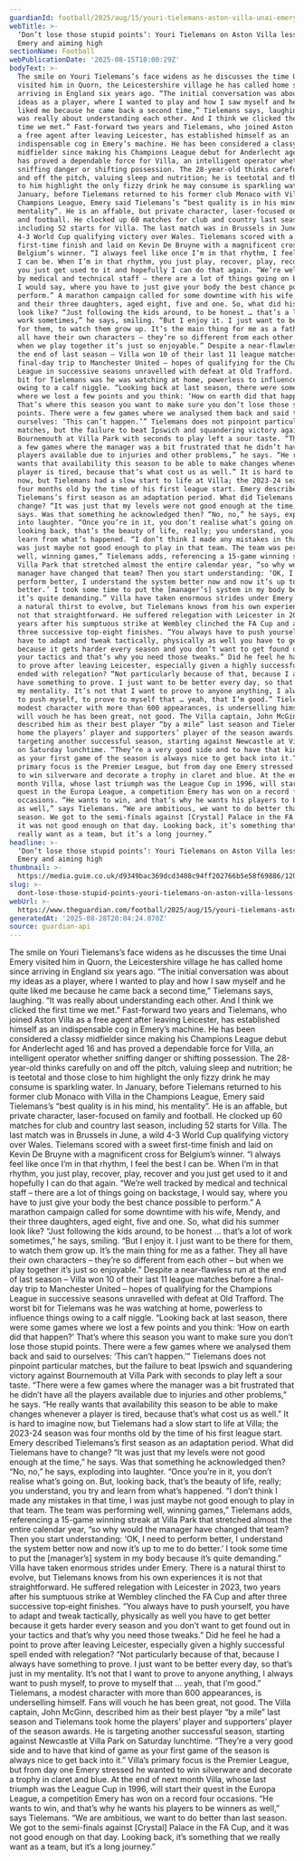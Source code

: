 ```yaml
---
guardianId: football/2025/aug/15/youri-tielemans-aston-villa-unai-emery-interview
webTitle: >-
  ‘Don’t lose those stupid points’: Youri Tielemans on Aston Villa lessons,
  Emery and aiming high
sectionName: Football
webPublicationDate: '2025-08-15T10:00:29Z'
bodyText: >-
  The smile on Youri Tielemans’s face widens as he discusses the time Unai Emery
  visited him in Quorn, the Leicestershire village he has called home since
  arriving in England six years ago. “The initial conversation was about my
  ideas as a player, where I wanted to play and how I saw myself and he quite
  liked me because he came back a second time,” Tielemans says, laughing. “It
  was really about understanding each other. And I think we clicked the first
  time we met.” Fast-forward two years and Tielemans, who joined Aston Villa as
  a free agent after leaving Leicester, has established himself as an
  indispensable cog in Emery’s machine. He has been considered a classy
  midfielder since making his Champions League debut for Anderlecht aged 16 and
  has proved a dependable force for Villa, an intelligent operator whether
  sniffing danger or shifting possession. The 28-year-old thinks carefully on
  and off the pitch, valuing sleep and nutrition; he is teetotal and those close
  to him highlight the only fizzy drink he may consume is sparkling water. In
  January, before Tielemans returned to his former club Monaco with Villa in the
  Champions League, Emery said Tielemans’s “best quality is in his mind, his
  mentality”. He is an affable, but private character, laser-focused on family
  and football. He clocked up 60 matches for club and country last season,
  including 52 starts for Villa. The last match was in Brussels in June, a wild
  4-3 World Cup qualifying victory over Wales. Tielemans scored with a sweet
  first-time finish and laid on Kevin De Bruyne with a magnificent cross for
  Belgium’s winner. “I always feel like once I’m in that rhythm, I feel the best
  I can be. When I’m in that rhythm, you just play, recover, play, recover and
  you just get used to it and hopefully I can do that again. “We’re well tracked
  by medical and technical staff – there are a lot of things going on backstage,
  I would say, where you have to just give your body the best chance possible to
  perform.” A marathon campaign called for some downtime with his wife, Mendy,
  and their three daughters, aged eight, five and one. So, what did his summer
  look like? “Just following the kids around, to be honest … that’s a lot of
  work sometimes,” he says, smiling. “But I enjoy it. I just want to be there
  for them, to watch them grow up. It’s the main thing for me as a father. They
  all have their own characters – they’re so different from each other – but
  when we play together it’s just so enjoyable.” Despite a near-flawless run at
  the end of last season – Villa won 10 of their last 11 league matches before a
  final-day trip to Manchester United – hopes of qualifying for the Champions
  League in successive seasons unravelled with defeat at Old Trafford. The worst
  bit for Tielemans was he was watching at home, powerless to influence things
  owing to a calf niggle. “Looking back at last season, there were some games
  where we lost a few points and you think: ‘How on earth did that happen?’
  That’s where this season you want to make sure you don’t lose those stupid
  points. There were a few games where we analysed them back and said to
  ourselves: ‘This can’t happen.’” Tielemans does not pinpoint particular
  matches, but the failure to beat Ipswich and squandering victory against
  Bournemouth at Villa Park with seconds to play left a sour taste. “There were
  a few games where the manager was a bit frustrated that he didn’t have all the
  players available due to injuries and other problems,” he says. “He really
  wants that availability this season to be able to make changes whenever a
  player is tired, because that’s what cost us as well.” It is hard to imagine
  now, but Tielemans had a slow start to life at Villa; the 2023-24 season was
  four months old by the time of his first league start. Emery described
  Tielemans’s first season as an adaptation period. What did Tielemans have to
  change? “It was just that my levels were not good enough at the time,” he
  says. Was that something he acknowledged then? “No, no,” he says, exploding
  into laughter. “Once you’re in it, you don’t realise what’s going on. But,
  looking back, that’s the beauty of life, really; you understand, you try and
  learn from what’s happened. “I don’t think I made any mistakes in that time, I
  was just maybe not good enough to play in that team. The team was performing
  well, winning games,” Tielemans adds, referencing a 15-game winning streak at
  Villa Park that stretched almost the entire calendar year, “so why would the
  manager have changed that team? Then you start understanding: ‘OK, I need to
  perform better, I understand the system better now and now it’s up to me to do
  better.’ I took some time to put the [manager’s] system in my body because
  it’s quite demanding.” Villa have taken enormous strides under Emery. There is
  a natural thirst to evolve, but Tielemans knows from his own experiences it is
  not that straightforward. He suffered relegation with Leicester in 2023, two
  years after his sumptuous strike at Wembley clinched the FA Cup and after
  three successive top‑eight finishes. “You always have to push yourself, you
  have to adapt and tweak tactically, physically as well you have to get better
  because it gets harder every season and you don’t want to get found out in
  your tactics and that’s why you need those tweaks.” Did he feel he had a point
  to prove after leaving Leicester, especially given a highly successful spell
  ended with relegation? “Not particularly because of that, because I always
  have something to prove. I just want to be better every day, so that’s just in
  my mentality. It’s not that I want to prove to anyone anything, I always want
  to push myself, to prove to myself that … yeah, that I’m good.” Tielemans, a
  modest character with more than 600 appearances, is underselling himself. Fans
  will vouch he has been great, not good. The Villa captain, John McGinn,
  described him as their best player “by a mile” last season and Tielemans took
  home the players’ player and supporters’ player of the season awards. He is
  targeting another successful season, starting against Newcastle at Villa Park
  on Saturday lunchtime. “They’re a very good side and to have that kind of game
  as your first game of the season is always nice to get back into it.” Villa’s
  primary focus is the Premier League, but from day one Emery stressed he wanted
  to win silverware and decorate a trophy in claret and blue. At the end of next
  month Villa, whose last triumph was the League Cup in 1996, will start their
  quest in the Europa League, a competition Emery has won on a record four
  occasions. “He wants to win, and that’s why he wants his players to be winners
  as well,” says Tielemans. “We are ambitious, we want to do better than last
  season. We got to the semi-finals against [Crystal] Palace in the FA Cup, and
  it was not good enough on that day. Looking back, it’s something that we
  really want as a team, but it’s a long journey.”
headline: >-
  ‘Don’t lose those stupid points’: Youri Tielemans on Aston Villa lessons,
  Emery and aiming high
thumbnail: >-
  https://media.guim.co.uk/d9349bac369dcd3408c94ff202766b5e58f69886/1209_0_7200_5760/500.jpg
slug: >-
  dont-lose-those-stupid-points-youri-tielemans-on-aston-villa-lessons-emery-and-aiming-high
webUrl: >-
  https://www.theguardian.com/football/2025/aug/15/youri-tielemans-aston-villa-unai-emery-interview
generatedAt: '2025-08-28T20:04:24.070Z'
source: guardian-api
---
```

The smile on Youri Tielemans’s face widens as he discusses the time Unai Emery visited him in Quorn, the Leicestershire village he has called home since arriving in England six years ago. “The initial conversation was about my ideas as a player, where I wanted to play and how I saw myself and he quite liked me because he came back a second time,” Tielemans says, laughing. “It was really about understanding each other. And I think we clicked the first time we met.” Fast-forward two years and Tielemans, who joined Aston Villa as a free agent after leaving Leicester, has established himself as an indispensable cog in Emery’s machine. He has been considered a classy midfielder since making his Champions League debut for Anderlecht aged 16 and has proved a dependable force for Villa, an intelligent operator whether sniffing danger or shifting possession. The 28-year-old thinks carefully on and off the pitch, valuing sleep and nutrition; he is teetotal and those close to him highlight the only fizzy drink he may consume is sparkling water. In January, before Tielemans returned to his former club Monaco with Villa in the Champions League, Emery said Tielemans’s “best quality is in his mind, his mentality”. He is an affable, but private character, laser-focused on family and football. He clocked up 60 matches for club and country last season, including 52 starts for Villa. The last match was in Brussels in June, a wild 4-3 World Cup qualifying victory over Wales. Tielemans scored with a sweet first-time finish and laid on Kevin De Bruyne with a magnificent cross for Belgium’s winner. “I always feel like once I’m in that rhythm, I feel the best I can be. When I’m in that rhythm, you just play, recover, play, recover and you just get used to it and hopefully I can do that again. “We’re well tracked by medical and technical staff – there are a lot of things going on backstage, I would say, where you have to just give your body the best chance possible to perform.” A marathon campaign called for some downtime with his wife, Mendy, and their three daughters, aged eight, five and one. So, what did his summer look like? “Just following the kids around, to be honest … that’s a lot of work sometimes,” he says, smiling. “But I enjoy it. I just want to be there for them, to watch them grow up. It’s the main thing for me as a father. They all have their own characters – they’re so different from each other – but when we play together it’s just so enjoyable.” Despite a near-flawless run at the end of last season – Villa won 10 of their last 11 league matches before a final-day trip to Manchester United – hopes of qualifying for the Champions League in successive seasons unravelled with defeat at Old Trafford. The worst bit for Tielemans was he was watching at home, powerless to influence things owing to a calf niggle. “Looking back at last season, there were some games where we lost a few points and you think: ‘How on earth did that happen?’ That’s where this season you want to make sure you don’t lose those stupid points. There were a few games where we analysed them back and said to ourselves: ‘This can’t happen.’” Tielemans does not pinpoint particular matches, but the failure to beat Ipswich and squandering victory against Bournemouth at Villa Park with seconds to play left a sour taste. “There were a few games where the manager was a bit frustrated that he didn’t have all the players available due to injuries and other problems,” he says. “He really wants that availability this season to be able to make changes whenever a player is tired, because that’s what cost us as well.” It is hard to imagine now, but Tielemans had a slow start to life at Villa; the 2023-24 season was four months old by the time of his first league start. Emery described Tielemans’s first season as an adaptation period. What did Tielemans have to change? “It was just that my levels were not good enough at the time,” he says. Was that something he acknowledged then? “No, no,” he says, exploding into laughter. “Once you’re in it, you don’t realise what’s going on. But, looking back, that’s the beauty of life, really; you understand, you try and learn from what’s happened. “I don’t think I made any mistakes in that time, I was just maybe not good enough to play in that team. The team was performing well, winning games,” Tielemans adds, referencing a 15-game winning streak at Villa Park that stretched almost the entire calendar year, “so why would the manager have changed that team? Then you start understanding: ‘OK, I need to perform better, I understand the system better now and now it’s up to me to do better.’ I took some time to put the [manager’s] system in my body because it’s quite demanding.” Villa have taken enormous strides under Emery. There is a natural thirst to evolve, but Tielemans knows from his own experiences it is not that straightforward. He suffered relegation with Leicester in 2023, two years after his sumptuous strike at Wembley clinched the FA Cup and after three successive top‑eight finishes. “You always have to push yourself, you have to adapt and tweak tactically, physically as well you have to get better because it gets harder every season and you don’t want to get found out in your tactics and that’s why you need those tweaks.” Did he feel he had a point to prove after leaving Leicester, especially given a highly successful spell ended with relegation? “Not particularly because of that, because I always have something to prove. I just want to be better every day, so that’s just in my mentality. It’s not that I want to prove to anyone anything, I always want to push myself, to prove to myself that … yeah, that I’m good.” Tielemans, a modest character with more than 600 appearances, is underselling himself. Fans will vouch he has been great, not good. The Villa captain, John McGinn, described him as their best player “by a mile” last season and Tielemans took home the players’ player and supporters’ player of the season awards. He is targeting another successful season, starting against Newcastle at Villa Park on Saturday lunchtime. “They’re a very good side and to have that kind of game as your first game of the season is always nice to get back into it.” Villa’s primary focus is the Premier League, but from day one Emery stressed he wanted to win silverware and decorate a trophy in claret and blue. At the end of next month Villa, whose last triumph was the League Cup in 1996, will start their quest in the Europa League, a competition Emery has won on a record four occasions. “He wants to win, and that’s why he wants his players to be winners as well,” says Tielemans. “We are ambitious, we want to do better than last season. We got to the semi-finals against [Crystal] Palace in the FA Cup, and it was not good enough on that day. Looking back, it’s something that we really want as a team, but it’s a long journey.”

